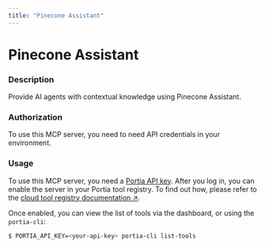 ```yaml
---
title: "Pinecone Assistant"
---
```

<!-- WARNING: This file is auto-generated by generate_tool_docs.py. Do not edit manually. -->


# Pinecone Assistant

### Description

Provide AI agents with contextual knowledge using Pinecone Assistant.

### Authorization


To use this MCP server, you need to need API credentials in your environment.


### Usage

To use this MCP server, you need a [Portia API key](/setup-account). After you log in, you can enable the server in your Portia tool registry. To find out how, please refer to the [cloud tool registry documentation ↗](/cloud-tool-registry).

Once enabled, you can view the list of tools via the dashboard, or using the `portia-cli`:

```bash
$ PORTIA_API_KEY=<your-api-key> portia-cli list-tools
```

